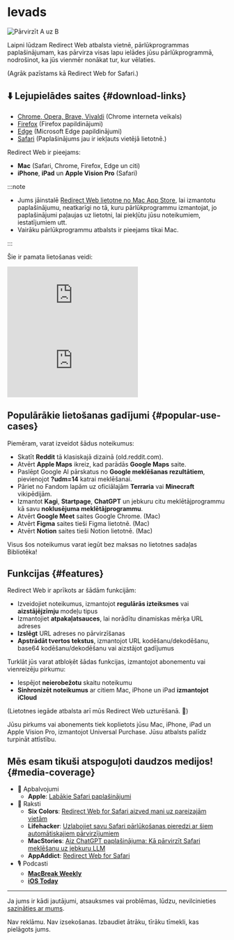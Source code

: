 
# Ievads

<div style={{display: "flex", flexDirection: "column", alignItems: "flex-start", marginBottom: "25px"}}>
  <img src={useBaseUrl("img/redirect-a-to-b.png")} style={{display: "block", minWidth: "360px", maxWidth: "500px", width: "100%", height: "auto", marginBottom: "25px"}} alt="Pārvirzīt A uz B" />
  <ExtensionStoreLinks />
</div>

Laipni lūdzam Redirect Web atbalsta vietnē, pārlūkprogrammas paplašinājumam, kas pārvirza visas lapu ielādes jūsu pārlūkprogrammā, nodrošinot, ka jūs vienmēr nonākat tur, kur vēlaties.

(Agrāk pazīstams kā Redirect Web for Safari.)

## ⬇️ Lejupielādes saites {#download-links}

- [Chrome, Opera, Brave, Vivaldi](https://chromewebstore.google.com/detail/ffglckbhfbfmdkefdmjbhpnffkcmlhdh) (Chrome interneta veikals)
- [Firefox](https://addons.mozilla.org/firefox/addon/redirect-web/) (Firefox papildinājumi)
- [Edge](https://microsoftedge.microsoft.com/addons/detail/hmfkakfdccgdpgemaicfgngnmflefpga) (Microsoft Edge papildinājumi)
- [Safari](https://apps.apple.com/app/id1571283503) (Paplašinājums jau ir iekļauts vietējā lietotnē.)

Redirect Web ir pieejams:

- **Mac** (Safari, Chrome, Firefox, Edge un citi)
- **iPhone**, **iPad** un **Apple Vision Pro** (Safari)

:::note

- Jums jāinstalē [Redirect Web lietotne no Mac App Store](https://apps.apple.com/app/id1571283503), lai izmantotu paplašinājumu, neatkarīgi no tā, kuru pārlūkprogrammu izmantojat, jo paplašinājumi paļaujas uz lietotni, lai piekļūtu jūsu noteikumiem, iestatījumiem utt.
- Vairāku pārlūkprogrammu atbalsts ir pieejams tikai Mac.

:::

Šie ir pamata lietošanas veidi:

<iframe style={{width:"100%", aspectRatio:"9/16", height:"auto", maxHeight:"60vh", maxWidth:"35vh"}} src="https://www.youtube.com/embed/NaQ5X-v-qJU" title="iOS Demo Video (YouTube)" frameborder="0" allow="accelerometer; autoplay; clipboard-write; encrypted-media; gyroscope; picture-in-picture; web-share" allowfullscreen></iframe>

<iframe style={{width:"100%", aspectRatio:"17/9", height:"auto", maxHeight:"100vh"}} src="https://www.youtube.com/embed/5eU89Gu73SQ" title="macOS Demo Video (YouTube)" frameborder="0" allow="accelerometer; autoplay; clipboard-write; encrypted-media; gyroscope; picture-in-picture; web-share" allowfullscreen></iframe>

## Populārākie lietošanas gadījumi {#popular-use-cases}

Piemēram, varat izveidot šādus noteikumus:

- Skatīt **Reddit** tā klasiskajā dizainā (old.reddit.com).
- Atvērt **Apple Maps** ikreiz, kad parādās **Google Maps** saite.
- Paslēpt Google AI pārskatus no **Google meklēšanas rezultātiem**, pievienojot **?udm=14** katrai meklēšanai.
- Pāriet no Fandom lapām uz oficiālajām **Terraria** vai **Minecraft** vikipēdijām.
- Izmantot **Kagi**, **Startpage**, **ChatGPT** un jebkuru citu meklētājprogrammu kā savu **noklusējuma meklētājprogrammu**.
- Atvērt **Google Meet** saites Google Chrome. (Mac)
- Atvērt **Figma** saites tieši Figma lietotnē. (Mac)
- Atvērt **Notion** saites tieši Notion lietotnē. (Mac)

Visus šos noteikumus varat iegūt bez maksas no lietotnes sadaļas Bibliotēka!

## Funkcijas {#features}

Redirect Web ir aprīkots ar šādām funkcijām:

- Izveidojiet noteikumus, izmantojot **regulārās izteiksmes** vai **aizstājējzīmju** modeļu tipus
- Izmantojiet **atpakaļatsauces**, lai norādītu dinamiskas mērķa URL adreses
- **Izslēgt** URL adreses no pārvirzīšanas
- **Apstrādāt tvertos tekstus**, izmantojot URL kodēšanu/dekodēšanu, base64 kodēšanu/dekodēšanu vai aizstājot gadījumus

Turklāt jūs varat atbloķēt šādas funkcijas, izmantojot abonementu vai vienreizēju pirkumu:

- Iespējot **neierobežotu** skaitu noteikumu
- **Sinhronizēt noteikumus** ar citiem Mac, iPhone un iPad **izmantojot iCloud**

(Lietotnes iegāde atbalsta arī mūs Redirect Web uzturēšanā. 🙏)

Jūsu pirkums vai abonements tiek koplietots jūsu Mac, iPhone, iPad un Apple Vision Pro, izmantojot Universal Purchase. Jūsu atbalsts palīdz turpināt attīstību.

## Mēs esam tikuši atspoguļoti daudzos medijos! {#media-coverage}

* 🏅 Apbalvojumi
    * **Apple**: [Labākie Safari paplašinājumi](https://apps.apple.com/us/story/id1377753262)
* 📰 Raksti
    * **Six Colors**: [Redirect Web for Safari aizved mani uz pareizajām vietām](https://sixcolors.com/post/2022/11/redirect-web-for-safari-takes-me-to-the-right-places/)
    * **Lifehacker**: [Uzlabojiet savu Safari pārlūkošanas pieredzi ar šiem automātiskajiem pārvirzījumiem](https://lifehacker.com/improve-your-safari-browsing-experience-with-these-auto-1849812013)
    * **MacStories**: [Aiz ChatGPT paplašinājuma: Kā pārvirzīt Safari meklēšanu uz jebkuru LLM](https://www.macstories.net/tutorials/beyond-chatgpts-extension-how-to-redirect-safari-searches-to-any-llm/)
    * **AppAddict**: [Redirect Web for Safari](https://appaddict.app/post/redirect-web-for-safari)
* 🎙️ Podcasti
    * [**MacBreak Weekly**](https://youtu.be/I251K3L2s88?t=7427)
    * [**iOS Today**](https://youtu.be/cWkwH84b6M4?t=636)

---

Ja jums ir kādi jautājumi, atsauksmes vai problēmas, lūdzu, nevilcinieties [sazināties ar mums](contact-us).

Nav reklāmu. Nav izsekošanas. Izbaudiet ātrāku, tīrāku tīmekli, kas pielāgots jums.
